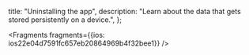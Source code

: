   title: "Uninstalling the app",
  description: "Learn about the data that gets stored persistently on a device.",
};






<Fragments fragments={{ios: ios22e04d7591fc657eb20864969b4f32bee1}} />
